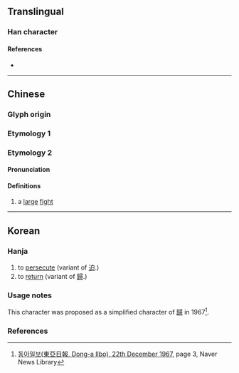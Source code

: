 {{character info/new}}
==Translingual==

===Han character===
{{Han char|rn=66|rad=攴|as=05|sn=9|four=|canj=HAOK|ids=⿰白攵}}

====References====
* {{Han ref|kx=0469.180|dkj=13154|dj=0819.160|hdz=21455.030|uh=6540|ud=25920}}

----

==Chinese==
{{zh-forms}}

===Glyph origin===
{{Han etym}}

===Etymology 1===
{{zh-see|迫|a}}

===Etymology 2===
====Pronunciation====
{{zh-pron
|m=pò
|c=baak3
|mc=y
|oc=y
|cat=n
}}

====Definitions====
{{zh-hanzi}}

# a [[large]] [[fight]]

----

==Korean==

===Hanja===
{{ko-hanja|hangeul=[[박]], [[귀]]|rv=bak, gwi|mr=pak, kwi|y=pak, kwuy|eumhun=[[핍박하다|핍박할]], [[돌아가다|돌아갈]]|ehrv=pipbakhal, doragal|ehmr=p'ippakhal, toragal|ehy=phippakhal, tolakal}}

# to [[persecute]] (variant of [[迫]].)
# to [[return]] (variant of [[歸]].)

===Usage notes===
This character was proposed as a simplified character of [[歸]] in 1967<ref>[https://newslibrary.naver.com/viewer/index.nhn?articleId=1967122200209203009&editNo=2&printCount=1&publishDate=1967-12-22&officeId=00020&pageNo=3&printNo=14212&publishType=00020 동아일보(東亞日報, Dong-a Ilbo), 22th December 1967], page 3, Naver News Library</ref>.
===References===
{{reflist}}